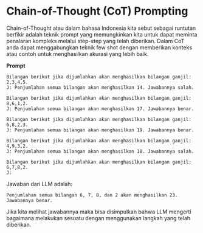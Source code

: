 # Chain-of-Thought (CoT) Prompting

Chain-of-Thought atau dalam bahasa Indonesia kita sebut sebagai runtutan berfikir adalah teknik prompt yang memungkinkan kita untuk dapat meminta penalaran kompleks melalui step-step yang telah diberikan.
Dalam CoT anda dapat menggabungkan teknik few shot dengan memberikan konteks atau contoh untuk menghasilkan akurasi yang lebih baik.

**Prompt**
```
Bilangan berikut jika dijumlahkan akan menghasilkan bilangan ganjil: 2,3,4,5.
J: Penjumlahan semua bilangan akan menghasilkan 14. Jawabannya salah.

Bilangan berikut jika dijumlahkan akan menghasilkan bilangan ganjil: 8,6,1,2.
J: Penjumlahan semua bilangan akan menghasilkan 17. Jawabannya benar.

Bilangan berikut jika dijumlahkan akan menghasilkan bilangan ganjil: 6,8,2,3.
J: Penjumlahan semua bilangan akan menghasilkan 19. Jawabannya benar.

Bilangan berikut jika dijumlahkan akan menghasilkan bilangan ganjil: 4,9,3,2.
J: Penjumlahan semua bilangan akan menghasilkan 18. Jawabannya salah.

Bilangan berikut jika dijumlahkan akan menghasilkan bilangan ganjil: 6,7,8,2.
J: 
```

Jawaban dari LLM adalah:
```
Penjumlahan semua bilangan 6, 7, 8, dan 2 akan menghasilkan 23. Jawabannya benar.
```

Jika kita melihat jawabannya maka bisa disimpulkan bahwa LLM mengerti bagaimana melakukan sesuatu dengan menggunakan langkah yang telah diberikan.

